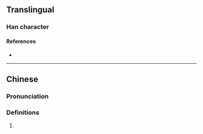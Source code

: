 {{character info/new}}
==Translingual==

===Han character===
{{Han char|rn=101|rad=用|as=04|sn=9|four=27227|canj=PHBQ|ids=⿱勿用}}

====References====
* {{Han ref|kx=0756.051|hdz=10259.060|uh=752E|ud=29998|bh=CFD9|bd=53209}}

----

==Chinese==
{{zh-forms}}

===Pronunciation===
{{zh-pron
|m=fèng
|c=fung6
|w=3vion
|cat=
}}

===Definitions===
{{zh-hanzi}}

# {{contraction of|勿用|lang=zh|3=needn't}}